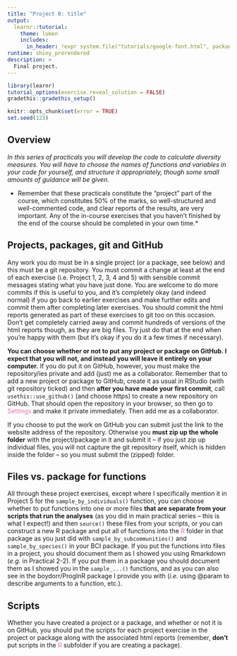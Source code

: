 ```yaml
---
title: "Project 0: title"
output:
  learnr::tutorial:
    theme: lumen
    includes:
      in_header: !expr system.file("tutorials/google-font.html", package = "RPiR")
runtime: shiny_prerendered
description: >
  Final project.
---
```


```r
library(learnr)
tutorial_options(exercise.reveal_solution = FALSE)
gradethis::gradethis_setup()

knitr::opts_chunk$set(error = TRUE)
set.seed(123)
```


## Overview

*In this series of practicals you will develop the code to calculate diversity
measures. You will have to choose the names of functions and variables in your 
code for yourself, and structure it appropriately, though some small amounts of
guidance will be given.*

* Remember that these practicals constitute the "project" part of the course, 
which constitutes 50% of the marks, so well-structured and well-commented code, 
and clear reports of the results, are very important. Any of the in-course 
exercises that you haven't finished by the end of the course should be 
completed in your own time.*

## Projects, packages, git and GitHub

Any work you do must be in a single project (or a package, see below) and this 
must be a git repository. You must commit a change at least at the end of each
exercise (i.e. Project 1, 2, 3, 4 and 5) with sensible commit messages stating 
what you have just done. You are welcome to do more commits if this is useful 
to you, and it's completely okay (and indeed normal) if you go back to earlier
exercises and make further edits and commit them after completing later 
exercises. You should commit the html reports generated as part of these 
exercises to git too on this occasion. Don't get completely carried away and 
commit hundreds of versions of the html reports though, as they are big files. 
Try just do that at the end when you're happy with them (but it's okay if you 
do it a few times if necessary).

**You can choose whether or not to put any project or package on GitHub. I 
expect that you will not, and instead you will leave it entirely on your 
computer.** If you do put it on GitHub, however, you must make the 
repository/ies private and add (just) me as a collaborator. Remember that to 
add a new project or package to GitHub, create it as usual in RStudio (with 
git repository ticked) and then **after you have made your first commit**, 
call `usethis::use_github()` (and choose https) to create a new repository on 
GitHub. That should open the repository in your browser, so then go to 
<span style="color: #de77ae;">Settings</span> and make it private immediately. 
Then add me as a collaborator.

If you choose to put the work on GitHub you can submit just the link to the 
website address of the repository. Otherwise you **must zip up the whole 
folder** with the project/package in it and submit it – if you just zip up 
individual files, you will not capture the git repository itself, which is 
hidden inside the folder – so you must submit the (zipped) folder.

## Files vs. package for functions

All through these project exercises, except where I specifically mention it in
Project 5 for the `sample_by_individuals()` function, you can choose whether to 
put functions into one or more files **that are separate from your scripts that 
run the analyses** (as you did in main practical series – this is what I 
expect!) and then `source()` these files from your scripts, or you can 
construct a new R package and put all of functions into the 
<span style="color: #de77ae;">R</span> folder in that package as you just did 
with `sample_by_subcommunities()` and `sample_by_species()` in your BCI 
package. If you put the functions into files in a project, you should document 
them as I showed you using Rmarkdown (*e.g.* in Practical 2-2). If you put them 
in a package you should document them as I showed you in the `sample_...()`
functions, and as you can also see in the boydorr/ProgInR package I provide you 
with (*i.e.* using @param to describe arguments to a function, etc.).

## Scripts

Whether you have created a project or a package, and whether or not it is on 
GitHub, you should put the scripts for each project exercise in the project or
package along with the associated html reports (remember, **don't** put scripts 
in the <span style="color: #de77ae;">R</span> subfolder if you are creating a
package).
